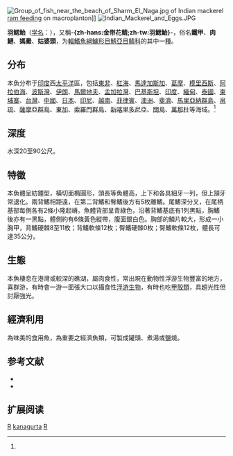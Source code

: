 {{noteTA
|T=zh-hans:羽鳃鲐; zh-tw:金帶花鯖;
|1=zh-hans:羽鳃鲐; zh-tw:金帶花鯖;
}}
{{Speciesbox 
| genus = Rastrelliger
| species = kanagurta
| status = NE
| status_system = IUCN3.1
| image = Rastrelliger kanagurta JNC2855.JPG
| authority = [[乔治·居维叶|Cuvier]], 1816<ref name='id8197'>{{cite web| url =http://www.bioinfo.cn/db05/BjdwSpecies.php?action=view&id=8197| title =羽鳃鲐| work =中国动物物种编目数据库| publisher =中国科学院微生物研究所| author =中国科学院动物研究所| accessdate =2009-04-16| deadurl =yes| archiveurl =https://web.archive.org/web/20160305092156/http://www.bioinfo.cn/db05/BjdwSpecies.php?action=view&id=8197| archivedate =2016-03-05}}</ref>
| synonyms = *''Scomber lepturus''<br /><small>Agassiz, 1874</small>
*''Rastrelliger serventyi''<br /><small>Whitley, 1944</small>
*''Scomber canagurta''<br /><small>Cuvier, 1829</small>
*''Rastrelliger loo''<br /><small>Lesson, 1829</small>
*''Scomber reani''<br /><small>Day, 1871</small>
*''Scomber moluccensis''<br /><small>Bleeker, 1856</small>
*''Scomber uam''<br /><small>Montrouzier, 1857</small>
*''Scomber microlepidotus''<br /><small>Rüppell, 1836</small>
*''Scomber delphinalis''<br /><small>Cuvier, 1832</small>
*''Scomber kanagurta''<br /><small>Cuvier, 1816</small>
*''Rastrelliger canagurta''<br /><small>Cuvier, 1829</small>
*''Rastrelliger chrysozonus''<br /><small>Rüppell, 1836</small>
*''Rastrelliger microlepidotus''<br /><small>Rüppell, 1836</small>
*''Scomber chrysozonus''<br /><small>Rüppell, 1836</small>
*''Scomber loo''<br /><small>Lesson, 1829</small>
}}
[[File:Group_of_fish_near_the_beach_of_Sharm_El_Naga.jpg|thumb]] of Indian mackerel [[ram_feeding|ram feeding]] on macroplanton]]
[[File:Indian_Mackerel_and_Eggs.JPG|thumb]]

'''羽鳃鲐'''（[[学名|学名]]：{{lang|la|''Rastrelliger kanagurta''}}），又稱'''-{zh-hans:金带花鲭;zh-tw:羽鰓鮐}-'''，俗名'''鐵甲'''、'''肉鰱'''、'''媽鱟'''、'''姑婆頭'''，为[[輻鰭魚綱|輻鰭魚綱]][[鱸形目|鱸形目]][[鯖亞目|鯖亞目]][[鲭科|鲭科]]的其中一[[種|種]]。

==分布==
本魚分布于[[印度|印度]]西[[太平洋|太平洋]]區，包括[[東非|東非]]、[[紅海|紅海]]、[[馬達加斯加|馬達加斯加]]、[[葛摩|葛摩]]、[[模里西斯|模里西斯]]、[[阿拉伯海|阿拉伯海]]、[[波斯灣|波斯灣]]、[[伊朗|伊朗]]、[[馬爾地夫|馬爾地夫]]、[[孟加拉灣|孟加拉灣]]、[[巴基斯坦|巴基斯坦]]、[[印度|印度]]、[[緬甸|緬甸]]、[[泰國|泰國]]、[[柬埔寨|柬埔寨]]、[[台灣|台灣]]、[[中國|中國]]、[[日本|日本]]、[[印尼|印尼]]、[[越南|越南]]、[[菲律賓|菲律賓]]、[[澳洲|澳洲]]、[[斐濟|斐濟]]、[[馬里亞納群島|馬里亞納群島]]、[[帛琉|帛琉]]、[[薩摩亞群島|薩摩亞群島]]、[[東加|東加]]、[[索羅門群島|索羅門群島]]、[[新喀里多尼亞|新喀里多尼亞]]、[[關島|關島]]、[[萬那杜|萬那杜]]等海域。<ref name='id8197'/>

==深度==
水深20至90公尺。

==特徵==
本魚體呈紡錘型，橫切面橢圓形，頭長等魚體高，上下和各具細牙一列，但上頷牙常退化。兩背鰭相距遠，在第二背鰭和臀鰭後方有5枚離鰭。尾鰭深分叉，在尾柄基部每側各有2條小隆起嵴。魚體背部呈青綠色，沿著背鰭基底有1列黑點，胸鰭後亦有一黑點，體側約有6條黃色縱帶，腹面銀白色。胸部的鱗片較大，形成一小胸甲，背鰭硬棘8至11枚；背鰭軟條12枚；臀鰭硬棘0枚；臀鰭軟條12枚，體長可達35公分。

==生態==
本魚棲息在港灣或較深的礁湖，屬肉食性，常出現在動物性浮游生物豐富的地方，喜群游，有時會一游一面張大口以攝食性[[浮游生物|浮游生物]]，有時也吃[[甲殼類|甲殼類]]，具趨光性但討厭強光。

==經濟利用==
為味美的食用魚，為重要之經濟魚類，可製成罐頭、煮湯或鹽燒。

== 参考文献 ==
{{reflist}}
*{{FishBase_species|genus=Rastrelliger|species=kanagurta|year=2011|month=12}}
* {{TaiBNET| zh=金帶花鯖 | id=382491 | binomial=Rastrelliger kanagurta | authority=Cuvier, 1816 | var= | accessdate=2013-01-24}}

== 扩展阅读 ==
{{refbegin}}
{{wikispecies-inline|Rastrelliger kanagurta|羽鳃鲐}}
{{refend}}
{{Taxonbar|from=Q1071686}}

[[Category:食用鱼|R]]
[[Category:羽鳃鲐属|kanagurta]]
[[Category:1816年描述的鱼类|R]]